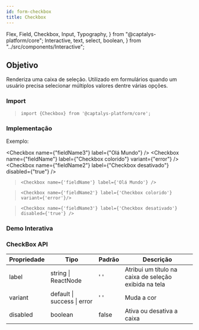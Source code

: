 ```yaml
---
id: form-checkbox
title: Checkbox
---
```


  Flex,
  Field,
  Checkbox,
  Input,
  Typography,
} from "@captalys-platform/core";
  Interactive,
  text,
  select,
  boolean,
} from "../src/components/Interactive";

## Objetivo

Renderiza uma caixa de seleção. Utilizado em formulários quando um usuário precisa selecionar múltiplos valores dentre várias opções.

### Import

> `import {Checkbox} from '@captalys-platform/core';`

### Implementação

Exemplo:

<Checkbox name={"fieldName3"} label={"Olá Mundo"} />
<Checkbox name={"fieldName"} label={"Checkbox colorido"} variant={"error"} />
<Checkbox name={"fieldName2"} label={"Checkbox desativado"} disabled={"true"} />

> `<Checkbox name={'fieldName'} label={'Olá Mundo'} /> `

> `<Checkbox name={'fieldName2'} label={'Checkbox colorido'} variant={'error'}/>`

> `<Checkbox name={'fieldName3'} label={'Checkbox desativado'} disabled={'true'} />`

### Demo Interativa

<Interactive>
  <Checkbox
    name={"fieldName"}
    label={text("Label Text", "Checkbox Label")}
    variant={select("Variant", "default", ["default", "success", "error"])}
    disabled={boolean("Disabled", false)}
  />
</Interactive>

### CheckBox API

| Propriedade | Tipo                        | Padrão | Descrição                                             |
| ----------- | --------------------------- | ------ | ----------------------------------------------------- |
| label       | string \| ReactNode         | ' '    | Atribui um título na caixa de seleção exibida na tela |
| variant     | default \| success \| error | ' '    | Muda a cor                                            |
| disabled    | boolean                     | false  | Ativa ou desativa a caixa                             |
